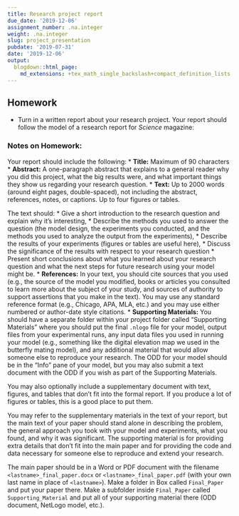 ```yaml
---
title: Research project report
due_date: '2019-12-06'
assignment_number: .na.integer
weight: .na.integer
slug: project_presentation
pubdate: '2019-07-31'
date: '2019-12-06'
output:
  blogdown::html_page:
    md_extensions: +tex_math_single_backslash+compact_definition_lists
---
```

## Homework

* Turn in a written report about your research project. Your report should follow the model of a research report for _Science_ magazine:

### Notes on Homework:

Your report should include the following:
* **Title:** Maximum of 90 characters
* **Abstract:** A one-paragraph abstract that explains to a general reader
  why you did this project, what the big results were, and what important
  things they show us regarding your research question.
* **Text:** Up to 2000 words (around eight pages, double-spaced), not
  including the abstract, references, notes, or captions. Up to four
  figures or tables.

  The text should:
  * Give a short introduction to the research question and explain why it's
    interesting,
  * Describe the methods you used to answer the question (the model design,
    the experiments you conducted, and the methods you used to analyze the
    output from the experiments),
  * Describe the results of your experiments (figures or tables are useful
    here),
  * Discuss the significance of the results with respect to your research
    question
  * Present short conclusions about what you learned about your research
    question and what the next steps for future research using your model
    might be.
* **References:** In your text, you should cite sources that you used
(e.g., the source of the model you modified, books or articles you
consulted to learn more about the subject of your study, and sources of
authority to support assertions that you make in the text). You may use
any standard reference format (e.g., Chicago, APA, MLA, etc.) and you may
use either numbered or author-date style citations.
* **Supporting Materials:** You should have a separate folder within
your project folder called "Supporting Materials" where you should put
the final `.nlogo` file for your model, output files from your experimental
runs, any input data files you used in running your model (e.g., something
like the digital elevation map we used in the butterfly mating model),
and any additional material that would allow someone else to
reproduce your research. The ODD for your model should be in the
"Info" pane of your model, but you may also submit a text document with
the ODD if you wish as part of the Supporting Materials.

  You may also optionally include a supplementary document with text,
  figures, and tables that don't fit into the formal report. If you
  produce a lot of figures or tables, this is a good place to put them.

  You may refer to the supplementary materials in the text of your report,
  but the main text of your paper should stand alone in describing the
  problem, the general approach you took with your model and experiments,
  what you found, and why it was significant. The supporting material is
  for providing extra details that don't fit into the main paper and for
  providing the code and data necessary for someone else to reproduce and
  extend your research.

The main paper should be in a Word or PDF document with the filename
`<lastname>_final_paper.docx` or `<lastname>_final_paper.pdf` (with your
own last name in place of `<lastname>`). Make a folder in Box called
`Final_Paper` and put your paper there. Make a subfolder inside
`Final_Paper` called `Supporting_Material` and put all of your supporting
material there (ODD document, NetLogo model, etc.).